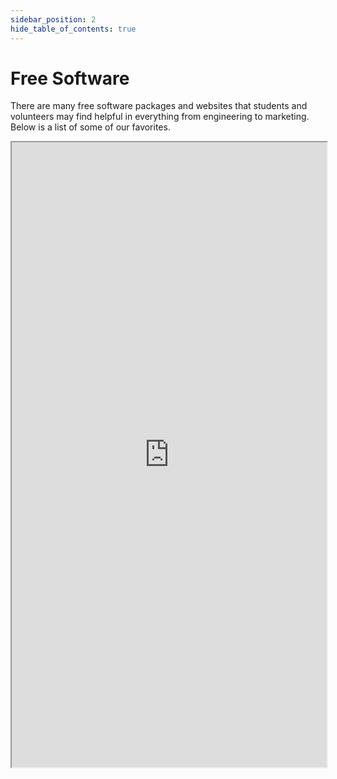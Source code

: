 ```yaml
---
sidebar_position: 2
hide_table_of_contents: true
---
```


# Free Software

There are many free software packages and websites that students and volunteers may find helpful in everything from engineering to marketing. Below is a list of some of our favorites.

<iframe
  src="https://docs.google.com/spreadsheets/d/e/2PACX-1vQppoc-JBv6qdCdIJChlvcewA-EN6Yfv-SZpEw4YmGs3gzOsGdNNvwpM48AgvucI2c3VO_SCVKIy43n/pubhtml?gid=0&amp;single=true&amp;widget=true&amp;headers=false&amp;rm=minimal"
  width="100%"
  height="1000px"
>
  Loading...
</iframe>
